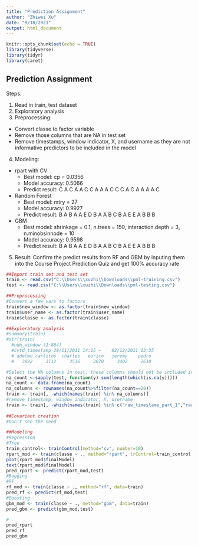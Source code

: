 ```yaml
---
title: "Prediction Assignment"
author: "Zhiwei Xu"
date: "9/18/2021"
output: html_document
---
```


```r
knitr::opts_chunk$set(echo = TRUE)
library(tidyverse)
library(tidyr)
library(caret)
```

## Prediction Assignment

Steps:

1. Read in train, test dataset
2. Exploratory analysis
3. Preprocessing: 
  + Convert classe to factor variable
  + Remove those columns that are NA in test set 
  + Remove timestamps, window indicator, X, and username as they are not informative predictors to be included in the model
4. Modeling:
  + rpart with CV
    + Best model: cp = 0.0356 
    + Model accuracy: 0.5066
    + Predict result: C A C A A C C A A A C C C A C A A A A C
  + Random Forest 
    + Best model: mtry = 27
    + Model accuracy: 0.9927 
    + Predict result: B A B A A E D B A A B C B A E E A B B B
  + GBM
    + Best model: shrinkage = 0.1, n.trees = 150, interaction.depth = 3, n.minobsinnode = 10
    + Model accuracy: 0.9598
    + Predict result: B A B A A E D B A A B C B A E E A B B B
5. Result:
  Confirm the predict results from RF and GBM by inputing them into the Course Project Prediction Quiz and get 100% accuracy rate
  
```r
##Import train set and test set
train <- read.csv("C:\\Users\\xuzhi\\Downloads\\pml-training.csv")
test <- read.csv("C:\\Users\\xuzhi\\Downloads\\pml-testing.csv")

##Preprocessing
#Convert a few vars to factors
train$new_window <- as.factor(train$new_window)
train$user_name <- as.factor(train$user_name)
train$classe <- as.factor(train$classe)

##Exploratory analysis
#summary(train)
#str(train)
  #num_window (1~864)
  #cvtd_timestamp 28/11/2011 14:15 ~ 	02/12/2011 13:35
  # adelmo carlitos  charles   eurico   jeremy    pedro 
  #   3892     3112     3536     3070     3402     2610

#Select the NA columns in test, these columns should not be included in the predictors 
na_count <-sapply(test, function(y) sum(length(which(is.na(y)))))
na_count <- data.frame(na_count)
na_columns <- rownames(na_count%>%filter(na_count==20))
train <- train[, -which(names(train) %in% na_columns)]
#remove timestamp, window indicator, X, username
train <- train[, -which(names(train) %in% c("raw_timestamp_part_1","raw_timestamp_part_2","cvtd_timestamp","new_window","num_window","X","user_name"))]
  
##Covariant creation
#Don't see the need

##Modeling
#Regression
#Tree
train_control<- trainControl(method="cv", number=10)
rpart_mod <- train(classe ~ ., method="rpart", trControl=train_control, data=train)
plot(rpart_mod$finalModel)
text(rpart_mod$finalModel)
pred_rpart <- predict(rpart_mod,test)
#Bagging
#RF
rf_mod <- train(classe ~ ., method="rf", data=train)
pred_rf <- predict(rf_mod,test)
#Boosting
gbm_mod <- train(classe ~ ., method="gbm", data=train)
pred_gbm <- predict(gbm_mod,test)

#
pred_rpart
pred_rf
pred_gbm
```
